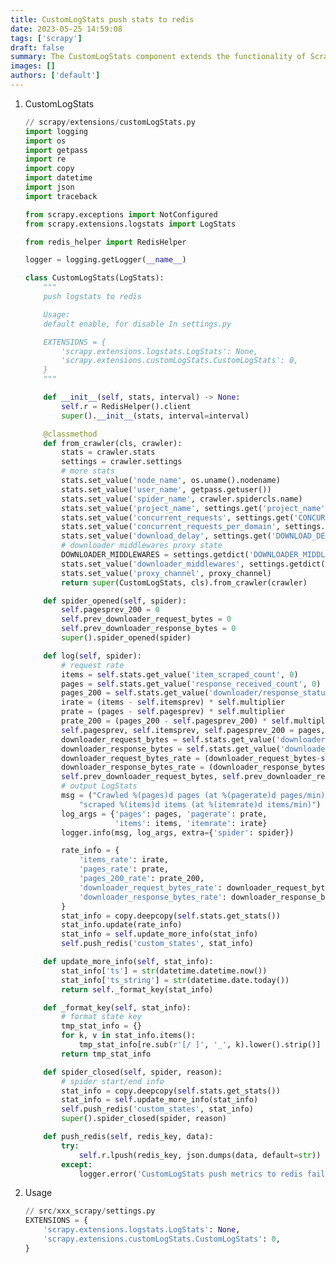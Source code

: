```yaml
---
title: CustomLogStats push stats to redis
date: 2023-05-25 14:59:08
tags: ['scrapy']
draft: false
summary: The CustomLogStats component extends the functionality of Scrapy by pushing collected statistics to a Redis server. 
images: []
authors: ['default']
---
```


1. CustomLogStats

    ```python
    // scrapy/extensions/customLogStats.py
    import logging
    import os
    import getpass
    import re
    import copy
    import datetime
    import json
    import traceback

    from scrapy.exceptions import NotConfigured
    from scrapy.extensions.logstats import LogStats

    from redis_helper import RedisHelper

    logger = logging.getLogger(__name__)

    class CustomLogStats(LogStats):
        """
        push logstats to redis

        Usage:
        default enable, for disable In settings.py

        EXTENSIONS = {
            'scrapy.extensions.logstats.LogStats': None,        
            'scrapy.extensions.customLogStats.CustomLogStats': 0, 
        }
        """

        def __init__(self, stats, interval) -> None:
            self.r = RedisHelper().client
            super().__init__(stats, interval=interval)

        @classmethod
        def from_crawler(cls, crawler):
            stats = crawler.stats
            settings = crawler.settings
            # more stats
            stats.set_value('node_name', os.uname().nodename)
            stats.set_value('user_name', getpass.getuser())
            stats.set_value('spider_name', crawler.spidercls.name)
            stats.set_value('project_name', settings.get('project_name') or settings.get('BOT_NAME') or settings.get('spider_name'))
            stats.set_value('concurrent_requests', settings.get('CONCURRENT_REQUESTS'))
            stats.set_value('concurrent_requests_per_domain', settings.get('CONCURRENT_REQUESTS_PER_DOMAIN'))
            stats.set_value('download_delay', settings.get('DOWNLOAD_DELAY'))
            # downloader middlewares proxy state
            DOWNLOADER_MIDDLEWARES = settings.getdict('DOWNLOADER_MIDDLEWARES')
            stats.set_value('downloader_middlewares', settings.getdict('DOWNLOADER_MIDDLEWARES'))
            stats.set_value('proxy_channel', proxy_channel)
            return super(CustomLogStats, cls).from_crawler(crawler)

        def spider_opened(self, spider):
            self.pagesprev_200 = 0
            self.prev_downloader_request_bytes = 0
            self.prev_downloader_response_bytes = 0
            super().spider_opened(spider)

        def log(self, spider):
            # request rate
            items = self.stats.get_value('item_scraped_count', 0)
            pages = self.stats.get_value('response_received_count', 0)
            pages_200 = self.stats.get_value('downloader/response_status_count/200', 0)
            irate = (items - self.itemsprev) * self.multiplier
            prate = (pages - self.pagesprev) * self.multiplier
            prate_200 = (pages_200 - self.pagesprev_200) * self.multiplier
            self.pagesprev, self.itemsprev, self.pagesprev_200 = pages, items, pages_200
            downloader_request_bytes = self.stats.get_value('downloader/request_bytes', 0)
            downloader_response_bytes = self.stats.get_value('downloader/response_bytes', 0)
            downloader_request_bytes_rate = (downloader_request_bytes-self.prev_downloader_request_bytes)* self.multiplier
            downloader_response_bytes_rate = (downloader_response_bytes-self.prev_downloader_response_bytes)* self.multiplier
            self.prev_downloader_request_bytes, self.prev_downloader_response_bytes = downloader_request_bytes, downloader_response_bytes
            # output LogStats
            msg = ("Crawled %(pages)d pages (at %(pagerate)d pages/min), "
                "scraped %(items)d items (at %(itemrate)d items/min)")
            log_args = {'pages': pages, 'pagerate': prate,
                        'items': items, 'itemrate': irate}
            logger.info(msg, log_args, extra={'spider': spider})

            rate_info = {
                'items_rate': irate,
                'pages_rate': prate,
                'pages_200_rate': prate_200,
                'downloader_request_bytes_rate': downloader_request_bytes_rate,
                'downloader_response_bytes_rate': downloader_response_bytes_rate,
            }
            stat_info = copy.deepcopy(self.stats.get_stats())
            stat_info.update(rate_info)
            stat_info = self.update_more_info(stat_info)
            self.push_redis('custom_states', stat_info)

        def update_more_info(self, stat_info):
            stat_info['ts'] = str(datetime.datetime.now())
            stat_info['ts_string'] = str(datetime.date.today())
            return self._format_key(stat_info)

        def _format_key(self, stat_info):
            # format state key
            tmp_stat_info = {}
            for k, v in stat_info.items():
                tmp_stat_info[re.sub(r'[/ ]', '_', k).lower().strip()] = v
            return tmp_stat_info

        def spider_closed(self, spider, reason):
            # spider start/end info
            stat_info = copy.deepcopy(self.stats.get_stats())
            stat_info = self.update_more_info(stat_info)
            self.push_redis('custom_states', stat_info)
            super().spider_closed(spider, reason)

        def push_redis(self, redis_key, data):
            try:
                self.r.lpush(redis_key, json.dumps(data, default=str))
            except:
                logger.error('CustomLogStats push metrics to redis failed! {}'.format(traceback.format_exc()))
    ```

2. Usage

    ```python
    // src/xxx_scrapy/settings.py
    EXTENSIONS = {
        'scrapy.extensions.logstats.LogStats': None,        
        'scrapy.extensions.customLogStats.CustomLogStats': 0, 
    }
    ```
